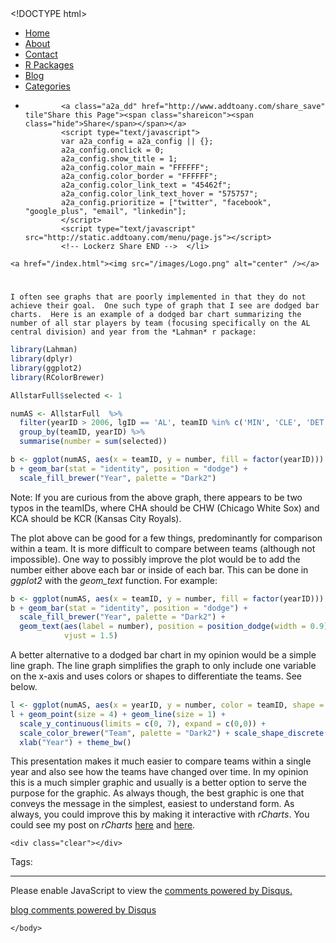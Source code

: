 <!DOCTYPE html>
<html>
  <head>
    <meta charset="utf-8">
    <title></title>
    <meta name="author" content="Brandon LeBeau" />
   <link rel="alternate" type="application/rss+xml" title="Educate-R" href="http://educate-r.org/feed.xml">
    <link rel="stylesheet" type="text/css" href="/stylesheets/newstyle.css">
    <link rel="stylesheet" href="/stylesheets/xcodeDkGrey.css">
    <script type='text/javascript' src="/stylesheets/highlight.pack.js"></script>
<script type='text/javascript'>
  (function(i,s,o,g,r,a,m){i['GoogleAnalyticsObject']=r;i[r]=i[r]||function(){
  (i[r].q=i[r].q||[]).push(arguments)},i[r].l=1*new Date();a=s.createElement(o),
  m=s.getElementsByTagName(o)[0];a.async=1;a.src=g;m.parentNode.insertBefore(a,m)
  })(window,document,'script','//www.google-analytics.com/analytics.js','ga');

  ga('create', 'UA-43425299-1', 'auto');
  ga('send', 'pageview');

</script>
   </head>

  <body>
    <script>hljs.initHighlightingOnLoad();</script>

 <div id="navigation">
  <ul>
  <li><a href="/index.html">Home</a></li>
  <li><a href="/about.html">About</a></li>
  <li><a href="/contact.html">Contact</a></li>
  <li><a href="/projects.html">R Packages</a></li>
  <li><a href="/blog.html">Blog</a></li>
  <li><a href="/tags.html">Categories</a></li>
  <li>         <!-- Lockerz Share BEGIN -->
            <a class="a2a_dd" href="http://www.addtoany.com/share_save" tile"Share this Page"><span class="shareicon"><span class="hide">Share</span></span></a>
            <script type="text/javascript">
            var a2a_config = a2a_config || {};
            a2a_config.onclick = 0;
            a2a_config.show_title = 1;
            a2a_config.color_main = "FFFFFF";
            a2a_config.color_border = "FFFFFF";
            a2a_config.color_link_text = "45462f";
            a2a_config.color_link_text_hover = "575757";
            a2a_config.prioritize = ["twitter", "facebook",  "google_plus", "email", "linkedin"];
            </script>
            <script type="text/javascript" src="http://static.addtoany.com/menu/page.js"></script>
            <!-- Lockerz Share END -->  </li>
  </ul>
  </div>
  <div id="headerimg">
    <a href="/index.html"><img src="/images/Logo.png" alt="center" /></a>
  </div>
  <div class="content">
  <div class="blog">
   <!-- <h2></h2> -->
     <div class="full">
  <h1 class="entry-title">
    <a href="/Rmd/2014-08-05-trendgraphics.Rmd" title="" rel="bookmark"></a>
  </h1>
  <div class="entry-content full-content">
    I often see graphs that are poorly implemented in that they do not achieve their goal.  One such type of graph that I see are dodged bar charts.  Here is an example of a dodged bar chart summarizing the number of all star players by team (focusing specifically on the AL central division) and year from the *Lahman* r package:

```r
library(Lahman)
library(dplyr)
library(ggplot2)
library(RColorBrewer)

AllstarFull$selected <- 1

numAS <- AllstarFull  %>% 
  filter(yearID > 2006, lgID == 'AL', teamID %in% c('MIN', 'CLE', 'DET', 'CHA', 'KCA')) %>%
  group_by(teamID, yearID) %>%
  summarise(number = sum(selected))

b <- ggplot(numAS, aes(x = teamID, y = number, fill = factor(yearID))) + theme_bw()
b + geom_bar(stat = "identity", position = "dodge") + 
  scale_fill_brewer("Year", palette = "Dark2") 

```

Note: If you are curious from the above graph, there appears to be two typos in the teamIDs, where CHA should be CHW (Chicago White Sox) and KCA should be KCR (Kansas City Royals).

The plot above can be good for a few things, predominantly for comparison within a team. It is more difficult to compare between teams (although not impossible).  One way to possibly improve the plot would be to add the number either above each bar or inside of each bar.  This can be done in *ggplot2* with the *geom_text* function.  For example:

```r
b <- ggplot(numAS, aes(x = teamID, y = number, fill = factor(yearID))) + theme_bw()
b + geom_bar(stat = "identity", position = "dodge") + 
  scale_fill_brewer("Year", palette = "Dark2") + 
  geom_text(aes(label = number), position = position_dodge(width = 0.9), 
            vjust = 1.5)
```

A better alternative to a dodged bar chart in my opinion would be a simple line graph.  The line graph simplifies the graph to only include one variable on the x-axis and uses colors or shapes to differentiate the teams. See below.

```r
l <- ggplot(numAS, aes(x = yearID, y = number, color = teamID, shape = teamID))
l + geom_point(size = 4) + geom_line(size = 1) +
  scale_y_continuous(limits = c(0, 7), expand = c(0,0)) + 
  scale_color_brewer("Team", palette = "Dark2") + scale_shape_discrete("Team") + 
  xlab("Year") + theme_bw()
```

This presentation makes it much easier to compare teams within a single year and also see how the teams have changed over time. In my opinion this is a much simpler graphic and usually is a better option to serve the purpose for the graphic. As always though, the best graphic is one that conveys the message in the simplest, easiest to understand form. As always, you could improve this by making it interactive with *rCharts*.  You could see my post on *rCharts* [here](educate-r.org/2014/02/15/rcharts/) and [here](educate-r.org/2014/03/03/rChartsslidy/).


    <div class="clear"></div>
  </div>
  <p class="alt-font tight">
    Tags:&nbsp;
    
  </p>
  <p class="by-line">
    <span class="date full-date">
      <abbr class="published" title=""></abbr>
    </span>
  </p>
  <div class="clear"></div>
</div>
<div class="rule">
  <hr/>
</div>

<div id="disqus_thread"></div>
<script type="text/javascript">
  var disqus_shortname = 'rjourney';

  var disqus_url = "http://lebebr01.github.com/Rmd/2014-08-05-trendgraphics.Rmd";

  (function() {
      var dsq = document.createElement('script'); dsq.type = 'text/javascript'; dsq.async = true;
      dsq.src = 'http://' + disqus_shortname + '.disqus.com/embed.js';
      (document.getElementsByTagName('head')[0] || document.getElementsByTagName('body')[0]).appendChild(dsq);
  })();
</script>
<noscript>Please enable JavaScript to view the <a href="http://disqus.com/?ref_noscript">comments powered by Disqus.</a></noscript>
<a href="http://disqus.com" class="dsq-brlink">blog comments powered by <span class="logo-disqus">Disqus</span></a>




  </div>
  </div>  
    </body>
</html>
